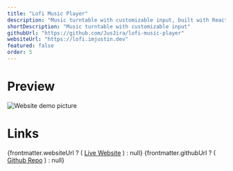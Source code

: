 ```yaml
---
title: "Lofi Music Player"
description: "Music turntable with customizable input, built with ReactJs"
shortDescription: "Music turntable with customizable input"
githubUrl: "https://github.com/JusJira/lofi-music-player"
websiteUrl: "https://lofi.imjustin.dev"
featured: false
order: 5
---
```



# Preview

<div class="flex items-center justify-center">
  <Image src={webImage} alt="Website demo picture" />
</div>

# Links

<div class="flex flex-col">
  {frontmatter.websiteUrl ? (
    <a href={frontmatter.websiteUrl}>Live Website</a>
  ) : null}
  {frontmatter.githubUrl ? (
    <a href={frontmatter.githubUrl}>Github Repo</a>
  ) : null}
</div>
